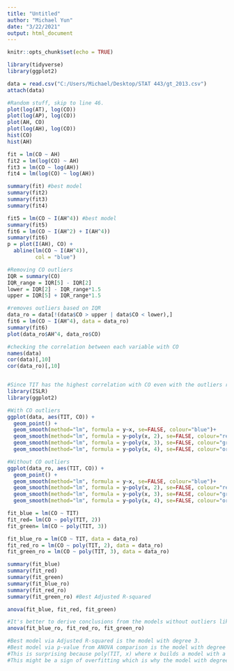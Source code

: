 ---
title: "Untitled"
author: "Michael Yun"
date: "3/22/2021"
output: html_document
---

```{r setup, include=FALSE}
knitr::opts_chunk$set(echo = TRUE)
```

```{r cars}
library(tidyverse)
library(ggplot2)

data = read.csv("C:/Users/Michael/Desktop/STAT 443/gt_2013.csv")
attach(data)

#Random stuff, skip to line 46.
plot(log(AT), log(CO))
plot(log(AP), log(CO))
plot(AH, CO)
plot(log(AH), log(CO))
hist(CO)
hist(AH)

fit = lm(CO ~ AH)
fit2 = lm(log(CO) ~ AH)
fit3 = lm(CO ~ log(AH))
fit4 = lm(log(CO) ~ log(AH))

summary(fit) #best model
summary(fit2)
summary(fit3)
summary(fit4)

fit5 = lm(CO ~ I(AH^4)) #best model
summary(fit5)
fit6 = lm(CO ~ I(AH^2) + I(AH^4))
summary(fit6)
p = plot(I(AH), CO) +
  abline(lm(CO ~ I(AH^4)),
         col = "blue")

#Removing CO outliers
IQR = summary(CO)
IQR_range = IQR[5] - IQR[2]
lower = IQR[2] - IQR_range*1.5
upper = IQR[5] + IQR_range*1.5

#removes outliers based on IQR
data_ro = data[!(data$CO > upper | data$CO < lower),]
fit6 = lm(CO ~ I(AH^4), data = data_ro)
summary(fit6)
plot(data_ro$AH^4, data_ro$CO)

#checking the correlation between each variable with CO
names(data)
cor(data)[,10]
cor(data_ro)[,10]


#Since TIT has the highest correlation with CO even with the outliers removed, let's graph it.
library(ISLR)
library(ggplot2)

#With CO outliers
ggplot(data, aes(TIT, CO)) + 
  geom_point() + 
  geom_smooth(method="lm", formula = y~x, se=FALSE, colour="blue")+
  geom_smooth(method="lm", formula = y~poly(x, 2), se=FALSE, colour="red")+
  geom_smooth(method="lm", formula = y~poly(x, 3), se=FALSE, colour="green")+
  geom_smooth(method="lm", formula = y~poly(x, 4), se=FALSE, colour="orange")

#Without CO outliers
ggplot(data_ro, aes(TIT, CO)) + 
  geom_point() + 
  geom_smooth(method="lm", formula = y~x, se=FALSE, colour="blue")+
  geom_smooth(method="lm", formula = y~poly(x, 2), se=FALSE, colour="red")+
  geom_smooth(method="lm", formula = y~poly(x, 3), se=FALSE, colour="green")+
  geom_smooth(method="lm", formula = y~poly(x, 4), se=FALSE, colour="orange")

fit_blue = lm(CO ~ TIT)
fit_red= lm(CO ~ poly(TIT, 2))
fit_green= lm(CO ~ poly(TIT, 3))

fit_blue_ro = lm(CO ~ TIT, data = data_ro)
fit_red_ro = lm(CO ~ poly(TIT, 2), data = data_ro)
fit_green_ro = lm(CO ~ poly(TIT, 3), data = data_ro)

summary(fit_blue)
summary(fit_red)
summary(fit_green)
summary(fit_blue_ro)
summary(fit_red_ro)
summary(fit_green_ro) #Best Adjusted R-squared

anova(fit_blue, fit_red, fit_green)

#It's better to derive conclusions from the models without outliers like the one below, but the models with outliers were included for comparing model diagnostics.
anova(fit_blue_ro, fit_red_ro, fit_green_ro)

#Best model via Adjusted R-squared is the model with degree 3.
#Best model via p-value from ANOVA comparison is the model with degree 2.
#This is surprising because poly(TIT, x) where x builds a model with a structure of a*TIT + b*TIT^2 + c*TIT^3, so this model should fit the data more.
#This might be a sign of overfitting which is why the model with degree 2 proves better in the ANOVA test.


```
